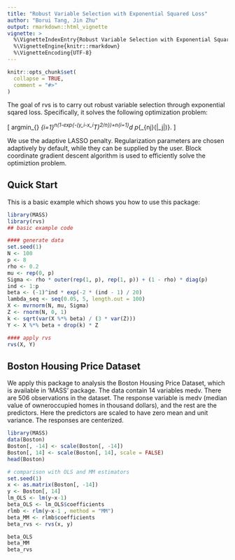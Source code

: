 ```yaml
---
title: "Robust Variable Selection with Exponential Squared Loss"
author: "Borui Tang, Jin Zhu"
output: rmarkdown::html_vignette
vignette: >
  %\VignetteIndexEntry{Robust Variable Selection with Exponential Squared Loss}
  %\VignetteEngine{knitr::rmarkdown}
  %\VignetteEncoding{UTF-8}
---
```


```r
knitr::opts_chunk$set(
  collapse = TRUE,
  comment = "#>"
)
```

The goal of rvs is to carry out robust variable selection through exponential sqared loss. Specifically, it solves the following optimization problem: 

\[
argmin_{\beta} \sum_{i=1}^n(1-exp{-(y_i-x_i^T\beta)^2/\gamma_n})+n\sum_{i=1}^d p_{\lambda_{nj}(|\beta_j|)}.
\]

We use the adaptive LASSO penalty. Regularization parameters are chosen adaptively by default, while they can be supplied by the user. Block coordinate gradient descent algorithm is used to efficiently solve the optimiztion problem.

<!-- ## Installation -->

<!-- You can install the released version of rvs from [CRAN](https://CRAN.R-project.org) with: -->

<!-- ``` r -->
<!-- install.packages("rvs") -->
<!-- ``` -->

## Quick Start

This is a basic example which shows you how to use this package:

```r
library(MASS)
library(rvs)
## basic example code

#### generate data
set.seed(1)
N <- 100
p <- 8
rho <- 0.2
mu <- rep(0, p)
Sigma <- rho * outer(rep(1, p), rep(1, p)) + (1 - rho) * diag(p)
ind <- 1:p
beta <- (-1)^ind * exp(-2 * (ind - 1) / 20)
lambda_seq <- seq(0.05, 5, length.out = 100)
X <- mvrnorm(N, mu, Sigma)
Z <- rnorm(N, 0, 1)
k <- sqrt(var(X %*% beta) / (3 * var(Z)))
Y <- X %*% beta + drop(k) * Z

#### apply rvs
rvs(X, Y)
```

## Boston Housing Price Dataset
We apply this package to analysis the Boston Housing Price Dataset, which is available in 'MASS' package. The data contain 14 variables medv. There are 506 observations in the dataset. The response variable is medv (median value of owneroccupied homes in thousand dollars), and the rest are the predictors. Here the predictors are scaled to have zero mean and unit variance. The responses are centerized.
```r
library(MASS)
data(Boston)
Boston[, -14] <- scale(Boston[, -14])
Boston[, 14] <- scale(Boston[, 14], scale = FALSE)
head(Boston)
```

```r
# comparison with OLS and MM estimators
set.seed(1)
x <- as.matrix(Boston[, -14])
y <- Boston[, 14]
lm_OLS <- lm(y~x-1)
beta_OLS <- lm_OLS$coefficients
rlmb <- rlm(y~x-1 , method = "MM") 
beta_MM <- rlmb$coefficients
beta_rvs <- rvs(x, y)

beta_OLS
beta_MM
beta_rvs
```








